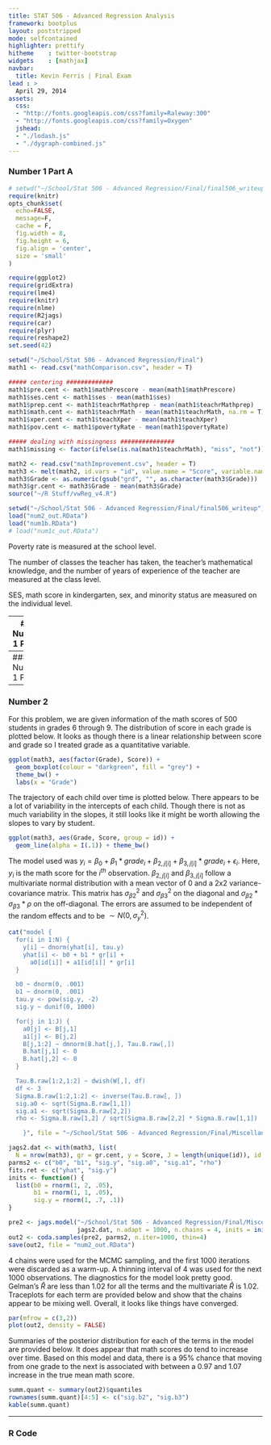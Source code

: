 ```yaml
---
title: STAT 506 - Advanced Regression Analysis
framework: bootplus
layout: poststripped
mode: selfcontained
highlighter: prettify
hitheme    : twitter-bootstrap
widgets    : [mathjax]
navbar:
  title: Kevin Ferris | Final Exam
lead : >
  April 29, 2014
assets:
  css:
  - "http://fonts.googleapis.com/css?family=Raleway:300"
  - "http://fonts.googleapis.com/css?family=Oxygen"
  jshead:
  - "./lodash.js"
  - "./dygraph-combined.js"
--- 
```

### Number 1 Part A

```r
# setwd("~/School/Stat 506 - Advanced Regression/Final/final506_writeup")
require(knitr)
opts_chunk$set(
  echo=FALSE,
  message=F,
  cache = F,
  fig.width = 8,
  fig.height = 6, 
  fig.align = 'center', 
  size = 'small'
)
```

```r
require(ggplot2)
require(gridExtra)
require(lme4)
require(knitr)
require(nlme)
require(R2jags)
require(car)
require(plyr)
require(reshape2)
set.seed(42)
```

```r
setwd("~/School/Stat 506 - Advanced Regression/Final")
math1 <- read.csv("mathComparison.csv", header = T)

##### centering #############
math1$pre.cent <- math1$mathPrescore - mean(math1$mathPrescore)
math1$ses.cent <- math1$ses - mean(math1$ses)
math1$prep.cent <- math1$teachrMathprep - mean(math1$teachrMathprep)
math1$math.cent <- math1$teachrMath - mean(math1$teachrMath, na.rm = T)
math1$xper.cent <- math1$teachXper - mean(math1$teachXper)
math1$pov.cent <- math1$povertyRate - mean(math1$povertyRate)

##### dealing with missingness ###############
math1$missing <- factor(ifelse(is.na(math1$teachrMath), "miss", "not"))

math2 <- read.csv("mathImprovement.csv", header = T)
math3 <- melt(math2, id.vars = "id", value.name = "Score", variable.name = "Grade")
math3$Grade <- as.numeric(gsub("grd", "", as.character(math3$Grade)))
math3$gr.cent <- math3$Grade - mean(math3$Grade)
source("~/R Stuff/vwReg_v4.R")
```

```r
setwd("~/School/Stat 506 - Advanced Regression/Final/final506_writeup")
load("num2_out.RData")
load("num1b.RData")
# load("num1c_out.RData")
```


Poverty rate is measured at the school level.

The number of classes the teacher has taken, the teacher's mathematical knowledge, and the number of years of experience of the teacher are measured at the class level.

SES, math score in kindergarten, sex, and minority status are measured on the individual level.

---
### Number 1 Part B

The first thing I did with these data was look at the missingness patterns because some of the scores of teacher's mathematics knowledge were missing.  On the left is the distribution of the increase in math score for both the missing and non-missing data.  The two distributions look to be fairly similar; the only noticable difference is that all the students whose math scores decreased by 100 are from the missing data.  
```r
p1 <- ggplot(math1, aes(x=teachrMathprep, y = ..density..)) +
  geom_histogram(binwidth = .5, colour = "darkgreen", fill = "grey") + 
  facet_wrap(~missing) + theme_bw() + 
  xlab("Number of Math Classes the Teacher has Taken")
p2 <- ggplot(math1, aes(x=mathGain, y = ..density..)) +
  geom_histogram(colour = "darkgreen", fill = "grey") + 
  facet_wrap(~missing) + theme_bw() + 
  xlab("Math Gain")
grid.arrange(p2, p1, ncol = 2)

# removing missing data
math1 <- na.omit(math1)
math1$schoolid <- as.integer(as.factor(math1$schoolid))
math1$classid <- as.integer(as.factor(math1$classid))
```
For most of the explanatory variables, there was not much of a difference in the distribution between the missing and non-missing data.  However, on the right in the plot above it looks like the distribution of teacher's math preparation is plotted, and it looks like slightly more inexperienced teacher's are likely to have missing data.  The same pattern held for poverty rate --- poorer schools were slightly more likely to be missing.  This means that we will need to be very careful about the inferences we make for these data: we probably shouldn't infer the results beyond these data nor should we make causal inferences.

Because we are mostly interested in exploring the relationships between the variables and not in finding a best fitting model, I decided to use Gelman's model selection strategy: keep all variables in the model unless they have a sign we don't expect and are not significant.  With that in mind, I should lay out the expected sign for each variable:

```r
expect.tab <- data.frame(
  Variable = c("sex", "minortiy", "SES", "mathPrescore", "teachrXper", "teachrMath", "teacherMathprep", "povertyRate"), 
  Level = c(rep("individual", 4), rep("class", 3), "school"), 
  Expected.Sign = c("positive for female", "negative", "positive", "positive", "positive", "positive", "positive", "negative"))
kable(expect.tab)
```

Next, I wanted to consider what interactions would be allowed in the model.  I decided to only consider interactions of categorical and quantitative variables at the individual level.  I then made plots like the one below to assess interactions.  To make this plot, 1000 bootstrap replicates of the data were made.  A loess smoother was then fit to each replicate.  Then, the density of the fitted values at 200 equal spaced intervals of the mathprescore variable was calculated.  The intensity of the color is proportional to the density.  So, in areas where the color is more intense, we are more certain of the location of the true mean of math gain.
```r
p4 <- vwReg(mathGain ~ mathPrescore, data = subset(math1, sex == "M"), 
            spag = TRUE, shade = FALSE)
p5 <- vwReg(mathGain ~ mathPrescore, data = subset(math1, sex == "F"), 
            spag = TRUE, shade = FALSE, add = TRUE, spag.color="red", shape=3)
p6 <- p4 + p5 + 
  ggtitle("Relationship between Math Gain and pre Score by Gender") + 
  geom_text(aes(x = 350, y = -50), label = "Red is for men \n Blue is for Women")
```
<iframe width = "723" height = "406" src = "vwSex_prescore.png"></iframe>

In this plot, it really appears that there is no difference in the relationship between men and women so I didn't include an interaction between pre-score and sex in the model.  There are a couple of notable features in the plot though.  It looks as though pre-score is truncated at 300 and 650.  The relationship looks to be fairly linear everywhere else, but, because of this truncation, things may not be entirely linear in the tails.  We'll have to check the residuals to make sure that things are linear.

The plot below looks for an interaction between pre-score and minority status.  Here, there does appear to be an interaction present.  It seems that the slope is more negative for minorities than for non-minorities so I will include an interaction term for minority and pre-score in the model.
```r
p7 <- vwReg(mathGain ~ mathPrescore, data = subset(math1, minority == 0), 
            spag = TRUE, shade = FALSE)
p8 <- vwReg(mathGain ~ mathPrescore, data = subset(math1, minority == 1), 
            spag = TRUE, shade = FALSE, add = TRUE, spag.color="red", shape=3)
p9 <- p7 + p8 + 
  ggtitle("Relationship between Math Gain and Pre-Score by Minority Status") + 
  geom_text(aes(x = 350, y = -50), label = "Red is for minorities \n Blue is for non-minorities")
```
<iframe width = "723" height = "406" src = "vwMinority_prescore.png"></iframe>
Neither minority status nor sex seemed to have a strong interaction with SES when I made these plots, so I did not include those interactions.

I included random intercepts for both school and class-within-school only.  I considered random intercepts, but they did not seem to provide any improvement to the model (measured using AICs) so I decided not to include any of them.  The final model I used is:

$Gain_i = \beta_0 + \beta_1 * SES_i + \beta_2 * pre_i + \beta_3 * I(minority_i == 1) + \beta_4 * I(sex_i == M) + \\ \beta_5 * I(minority_i == 1) * pre_i + \beta_6 * teacherPrep_{j[i]} + \\ \beta_7 * teacherExper_{j[i]} + \beta_8 * teacherMath_{j[i]} + \beta_9 * povertyRate_{k[i]} + \\ 
b_{1,j[i]} + b_{2,k[i]} +  \epsilon_i$

In this model $i$ denotes the student, $j[i]$ denotes the class for the $i^{th}$ student, and $k[i]$ denotes the school for the $i^{th}$ student.  $b_2$ is a random intercept for the $k^{th}$ school, $b_1$ is a random effect for the $j^{th}$ class in the $k^{th}$ school, and $\epsilon_i$ is a random error term for the $i^{th}$ student.  I centered all quantitative explanatory variables in this model.

```r
fit0 <- lmer(mathGain ~ (1|schoolid) + (1|classid) + 
               ses.cent + pre.cent*minority + sex + 
               prep.cent + xper.cent + math.cent + pov.cent, 
             data = math1)
ints <- confint(fit0, level = c(0,.5, .95))
```


Caterpillar plots for the fixed effects from the model are provided below.  These variables are all on different scales (in hindsight, I probably should have standardized everything) so I won't interpret the magnitude of the effect; instead, I'll just report on which variables have a positive or negative effect.  

```r
# this code is really sloppy.  I would recommend trying to read it
# But it works!
fix.ints <- ints[-(1:4), -1]
s1 <- ggplot() +  
  geom_segment(aes(x = 1:6, xend = 1:6, y = fix.ints[-c(3:4,9), 2], yend = fix.ints[-c(3:4,9), 5]), 
               colour = "purple") + 
  geom_segment(aes(x = 1:6, xend = 1:6, y = fix.ints[-c(3:4,9), 1], yend = fix.ints[-c(3:4,9), 4]), 
               size = I(1.2), colour = "red") + 
  geom_point(aes(x = 1:6, y = fix.ints[-c(3:4,9), 3]), size = I(3)) + 
  geom_hline(aes(yintercept = 0), linetype = "dashed", size = I(0.5)) + 
  scale_x_continuous(breaks = 1:6, 
                     labels = c("SES", "PreScore", 
                                "TeachPrep", "TeachXper", "TeachMath", 
                                "Poverty")) + 
  labs(x = "Parameter", y = "Estimate", 
       title = "Slopes") + theme_bw() + coord_flip()
s2 <- ggplot() +  
  geom_segment(aes(x = 1:2, xend = 1:2, y = fix.ints[(3:4), 2], yend = fix.ints[(3:4), 5]), 
               colour = "purple") + 
  geom_segment(aes(x = 1:2, xend = 1:2, y = fix.ints[(3:4), 1], yend = fix.ints[(3:4), 4]), 
               size = I(1.2), colour = "red") + 
  geom_point(aes(x = 1:2, y = fix.ints[(3:4), 3]), size = I(3)) + 
  geom_hline(aes(yintercept = 0), linetype = "dashed", size = I(0.5)) + 
  scale_x_continuous(breaks = 1:2, 
                     labels = c("Minority", "Male")) + 
  labs(x = "Parameter", y = "Estimate", 
       title = "Intercept Adjustments") + theme_bw() + coord_flip()
grid.arrange(s1, s2, ncol = 2)
```

It appears as though there is not much evidence to suggest that sex, teacher's experience, teacher's math knowledge, or school's poverty rate,  have a strong positive or negative effect on student's math improvement.  For each of these terms, there is just too much uncertainty to say that they have a positive or negative effect on math improvement.  There may be some evidence that teacher's math background has a positive effect on student's improvement.

SES does tend to have a positive effect on student's math improvements.  Interestingly, the pre-score for both minorities and non-minorities has a negative relationship with math gain.  This could mean that student's who are already good don't tend to get much better.  Alternatively, it could me that we are seeing a strong regression to the mean in these data.  This would suggest that student's who did very well in kindergarten were just lucky and that luck dissipated the next year.

There is extremely strong evidence that the intercept adjustment for minorities is pretty negative.  This suggests that, on average, minorities tend to have smaller improvements than non-minorities.  I did not include a caterpillar interval for the interaction term because it is fairly small.  But there is some evidence that the slope on pre-score is more negative for minorities; this would suggest that minority students who were initially strong did not improve as much as non-minorities who were initially strong.

The variances of both the class and school effect are both one-tenth the variance of the residual error.  This suggests that, relative to the noise is the data, the variability between schools and between classes within a school is not very large.

As we noted earlier, we should look at the pattern of the residuals vs pre-score to make sure that there are no violations of linearity.  The plot is located below, and there do not appear to be any patterns so this assumption is probably okay.
```r
qplot(math1$pre.cent, resid(fit0)) + theme_bw() + 
  labs(x = "Pre-Score", y = "Residuals")
```

The residuals vs fitted values plot is located below.  There do not appear to be any noticable patterns so the constant variance assumption is probably okay.
```r
plot(fit0)
```

In the model, I assumed that all the random terms were normally distributed.  I can check these assumptions by making normal quantiles plots for each term.  These plots are located below.  There are a few outlying points in the tail of the residuals, but we have a large dataset so this is not too uncommon.  Otherwise, these plots all look pretty good so the normality assumptions are probably okay.
```r
par(mfrow = c(1,3))
qqPlot(resid(fit0), main = "Residuals")
qqPlot(ranef(fit0)$classid, main = "Class Effects")
qqPlot(ranef(fit0)$schoolid, main = "School Effects")
```


To conclude, it looks as though the only strong predictors of math improvement are SES, pre-score, and minority status.  For the other variables, there is just too much uncertainty or the effect is too small to say that there is much of a relationship.  As noted before, we should be careful with our inferences for these data.  These results only hold for the 1081 students for whom we don't have missing data, and we can't say that any of the predictors cause the increase/decrease in the math improvement that we observed.

---
### Number 1 Part C




---
### Number 2

For this problem, we are given information of the math scores of 500 students in grades 6 through 9.  The distribution of score in each grade is plotted below.  It looks as though there is a linear relationship between score and grade so I treated grade as a quantitative variable.

```r
ggplot(math3, aes(factor(Grade), Score)) + 
  geom_boxplot(colour = "darkgreen", fill = "grey") + 
  theme_bw() + 
  labs(x = "Grade")
```

The trajectory of each child over time is plotted below.  There appears to be a lot of variability in the intercepts of each child.  Though there is not as much variability in the slopes, it still looks like it might be worth allowing the slopes to vary by student.

```r
ggplot(math3, aes(Grade, Score, group = id)) + 
  geom_line(alpha = I(.1)) + theme_bw()
```

The model used was $y_i = \beta_0 + \beta_1 * grade_i + \beta_{2,j[i]} + \beta_{3,j[i]} * grade_i + \epsilon_i$.  Here, $y_i$ is the math score for the $i^{th}$ observation.  $\beta_{2,j[i]}$ and $\beta_{3,j[i]}$ follow a multivariate normal distribution with a mean vector of 0 and a 2x2 variance-covariance matrix.  This matrix has $\sigma_{\beta2}^2$ and $\sigma_{\beta3}^2$ on the diagonal and $\sigma_{\beta2} * \sigma_{\beta3} * \rho$ on the off-diagonal.  The errors are assumed to be independent of the random effects and to be $\sim N(0, \sigma_y^2)$.

```r

cat("model {
  for(i in 1:N) {
    y[i] ~ dnorm(yhat[i], tau.y)
    yhat[i] <- b0 + b1 * gr[i] + 
      a0[id[i]] + a1[id[i]] * gr[i]
  }  

  b0 ~ dnorm(0, .001)
  b1 ~ dnorm(0, .001)
  tau.y <- pow(sig.y, -2)
  sig.y ~ dunif(0, 1000)

  for(j in 1:J) {
    a0[j] <- B[j,1]
    a1[j] <- B[j,2]
    B[j,1:2] ~ dmnorm(B.hat[j,], Tau.B.raw[,])
    B.hat[j,1] <- 0
    B.hat[j,2] <- 0
  }

  Tau.B.raw[1:2,1:2] ~ dwish(W[,], df)
  df <- 3
  Sigma.B.raw[1:2,1:2] <- inverse(Tau.B.raw[, ])
  sig.a0 <- sqrt(Sigma.B.raw[1,1])
  sig.a1 <- sqrt(Sigma.B.raw[2,2])
  rho <- Sigma.B.raw[1,2] / sqrt(Sigma.B.raw[2,2] * Sigma.B.raw[1,1])

    }", file = "~/School/Stat 506 - Advanced Regression/Final/Miscellaneous/num2.txt")

jags2.dat <- with(math3, list(
  N = nrow(math3), gr = gr.cent, y = Score, J = length(unique(id)), id = id, W = diag(2)))
parms2 <- c("b0", "b1", "sig.y", "sig.a0", "sig.a1", "rho")
fits.ret <- c("yhat", "sig.y")
inits <- function() {
  list(b0 = rnorm(1, 2, .05), 
       b1 = rnorm(1, 1, .05), 
       sig.y = rnorm(1, .7, .1))
}

pre2 <- jags.model("~/School/Stat 506 - Advanced Regression/Final/Miscellaneous/num2.txt", 
                   jags2.dat, n.adapt = 1000, n.chains = 4, inits = inits())
out2 <- coda.samples(pre2, parms2, n.iter=1000, thin=4) 
save(out2, file = "num2_out.RData")
```

4 chains were used for the MCMC sampling, and the first 1000 iterations were discarded as a warm-up.  A thinning interval of 4 was used for the next 1000 observations.  The diagnostics for the model look pretty good.  Gelman's $\hat{R}$ are less than 1.02 for all the terms and the multivariate $\hat{R}$ is 1.02.  Traceplots for each term are provided below and show that the chains appear to be mixing well.  Overall, it looks like things have converged.

```r
par(mfrow = c(3,2))
plot(out2, density = FALSE)
```

Summaries of the posterior distribution for each of the terms in the model are provided below.  It does appear that math scores do tend to increase over time.  Based on this model and data, there is a 95% chance that moving from one grade to the next is associated with between a 0.97 and 1.07 increase in the true mean math score.  

```r
summ.quant <- summary(out2)$quantiles
rownames(summ.quant)[4:5] <- c("sig.b2", "sig.b3")
kable(summ.quant)
```



---
### R Code












